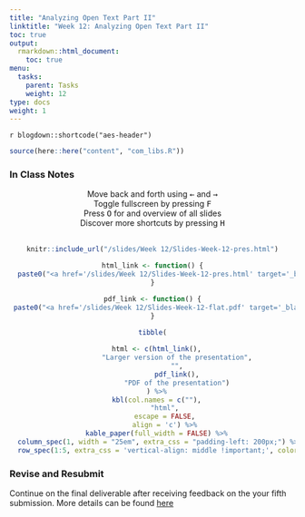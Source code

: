 ```yaml
---
title: "Analyzing Open Text Part II"
linktitle: "Week 12: Analyzing Open Text Part II"
toc: true
output:
  rmarkdown::html_document:
    toc: true
menu:
  tasks:
    parent: Tasks
    weight: 12
type: docs
weight: 1
---
```


`r blogdown::shortcode("aes-header")`

```r
source(here::here("content", "com_libs.R"))
```

<style>
img {
max-width:100%;
}
</style>

### In Class Notes

```{=html}
<center>
<div class="wrapper">
    <div class="icon leftright">
      <div class="tooltip"><span style=width:200px;>Move back and forth using <kbd>←</kbd> and <kbd>→</kbd></span></div>
      <span><i class="fas fa-map-signs"></i></span></div>
    <div class="icon info">
      <div class="tooltip"><span style=width:200px;>Toggle fullscreen by pressing <kbd>F</kbd></span></div>
      <span><i class="fas fa-expand-alt"></i></span>
    </div><div class="icon github">
      <div class="tooltip"><span style=width:200px;>Press <kbd>O</kbd> for and overview of all slides</span></div>
      <span><i class="far fa-images"></i></span>
    </div><div class="icon youtube">
      <div class="tooltip"><span style=width:200px;>Discover more shortcuts by pressing <kbd>H</kbd></span></div>
      <span><i class="fas fa-info-circle"></i></span>
    </div>
</div>
</center>
<br>
```

<center>
<div class="holder">

<div class="bigcol">
```r
knitr::include_url("/slides/Week 12/Slides-Week-12-pres.html")
```
</div>


<div class="smallcol">
```r
html_link <- function() {
  paste0("<a href='/slides/Week 12/Slides-Week-12-pres.html' target='_blank'>", "<img src='/logos/web-ico.png' alt='Topic Modeling Page' width='35'>", "</a>")
}

pdf_link <- function() {
 paste0("<a href='/slides/Week 12/Slides-Week-12-flat.pdf' target='_blank'>", "<img src='/logos/pdf-ico.png' alt='Topic Modeling PDF' width='35'>", "</a>")
}

tibble(
  
  html <- c(html_link(),
            "Larger version of the presentation",
            "",
            pdf_link(),
            "PDF of the presentation")
  ) %>%
  kbl(col.names = c(""),
      "html",
      escape = FALSE,
      align = 'c') %>%
  kable_paper(full_width = FALSE) %>%
  column_spec(1, width = "25em", extra_css = "padding-left: 200px;") %>%
  row_spec(1:5, extra_css = 'vertical-align: middle !important;', color = "#ffffff", background = "transparent")
```
</div>

</div>

<div class="clear">
</div>
</center>

### Revise and Resubmit

Continue on the final deliverable after receiving feedback on the your fifth submission. More details can be found [here](/deliverables/06-l6/)
